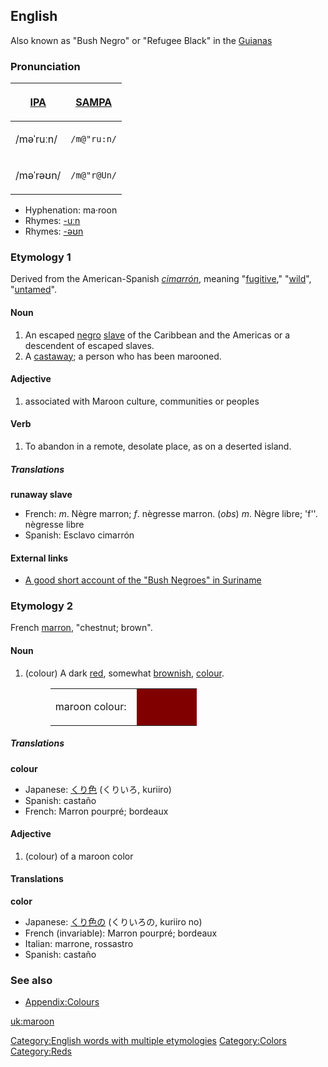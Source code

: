 ==English==
Also known as "Bush Negro" or "Refugee Black" in the [[Guianas]] 

===Pronunciation===
{{rfap}}
{| border=1 cellpadding=5
! [[w:IPA|IPA]] !! [[w:SAMPA|SAMPA]]
|-
| /məˈruːn/ || <tt>/m@"ru:n/</tt>
|-
| /məˈrəʊn/ || <tt>/m@"r@Un/</tt>
|}

*Hyphenation: ma·roon
*Rhymes: [[Rhymes:English:-uːn|-uːn]]
*Rhymes: [[Rhymes:English:-əʊn|-əʊn]]

===Etymology 1===
Derived from the American-Spanish ''[[cimarrón]]'', meaning "[[fugitive]]," "[[wild]]", "[[untamed]]". 

====Noun====
{{Wikipedia|Maroon (people)}}
{{en-noun-reg}}

# An escaped [[negro]] [[slave]] of the Caribbean and the Americas or a descendent of escaped slaves.
# A [[castaway]]; a person who has been marooned.

====Adjective====
{{en-adj-notcomp}}

# associated with Maroon culture, communities or peoples

====Verb====
{{en-infl-reg-consonant|maroon||}}

# To abandon in a remote, desolate place, as on a deserted island.

=====Translations=====
'''runaway slave'''
*French: ''m''. Nègre marron; ''f''. nègresse marron. (''obs'') ''m''. Nègre libre; 'f''. nègresse libre
*Spanish: Esclavo cimarrón

====External links====
*[http://lucy.ukc.ac.uk/EthnoAtlas/Hmar/Cult_dir/Culture.7834 A good short account of the "Bush Negroes" in Suriname]

===Etymology 2===
French [[marron]], "chestnut; brown".

====Noun====
{{Wikipedia2|Maroon (color)}}
{{en-noun-reg}}

# (colour) A dark [[red]], somewhat [[brown]]ish, [[color|colour]].
#:<table><tr><td>maroon colour: &nbsp;</td><td bgcolor="#800000" width="80">&nbsp; </td></tr></table>

=====Translations=====
'''colour'''
{{top}}
*Japanese: [[くり色]]  (くりいろ, kuriiro)
*Spanish: castaño
*French: Marron pourpré; bordeaux

{{mid}}
{{bottom}}

====Adjective====
{{en-adj-more}}

# (colour) of a maroon color

====Translations====
'''color'''
{{top}}
*Japanese: [[くり色]]の (くりいろの, kuriiro no)
*French (invariable): Marron pourpré; bordeaux
*Italian: marrone, rossastro
*Spanish: castaño

{{mid}}
{{bottom}}

===See also===
*[[Wiktionary_Appendix:Colours|Appendix:Colours]]

[[Category:English words with multiple etymologies]]
[[Category:Colors]]
[[Category:Reds]]

[[uk:maroon]]